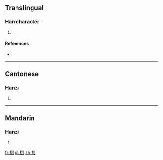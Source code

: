 ==Translingual==

===Han character===
{{Han char|rn=64|rad=手|as=08|sn=11|four=5202<sub>0</sub>|canj=手一土弓 (QMGN)|ids=⿰[[扌]][[到]]}}

# {{defn|Han|sort=手08}}

====References====
* {{Han ref|kx=0435.130|dkj=12205|dj=0784.300|hdz=31895.010|uh=636F|ud=25455|bh=D572|bd=54642}}

----

==Cantonese==

===Hanzi===
{{yue-hanzi|jyut=[[dou3]]|y=dou3}}

# {{defn|lang=yue|sort=手08}}

----

==Mandarin==

===Hanzi===
{{cmn-hanzi|pin=[[dáo]] ([[dao2]]), [[dǎo]] ([[dao3]])|wg=tao<sup>2</sup>, tao<sup>3</sup>}}

# {{defn|lang=cmn|sort=手08}}

[[fr:捯]]
[[pl:捯]]
[[zh:捯]]